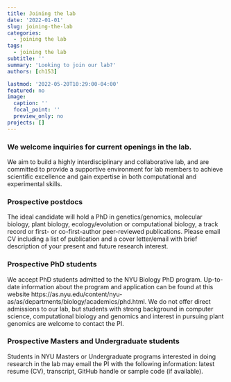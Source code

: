 ```yaml
---
title: Joining the lab
date: '2022-01-01'
slug: joining-the-lab
categories:
  - joining the lab
tags:
  - joining the lab
subtitle: ''
summary: 'Looking to join our lab?'
authors: [ch153]

lastmod: '2022-05-20T10:29:00-04:00'
featured: no
image:
  caption: ''
  focal_point: ''
  preview_only: no
projects: []
---
```


### We welcome inquiries for current openings in the lab.
We aim to build a highly interdisciplinary and collaborative lab, and are committed to provide a supportive environment for lab members to achieve scientific excellence and gain expertise in both computational and experimental skills.

### Prospective postdocs 
The ideal candidate will hold a PhD in genetics/genomics, molecular biology, plant biology, ecology/evolution or computational biology, a track record or first- or co-first-author peer-reviewed publications.  Please email CV including a list of publication and a cover letter/email with brief description of your present and future research interest.

### Prospective PhD students
We accept PhD students admitted to the NYU Biology PhD program.  Up-to-date information about the program and application can be found at this website https://as.nyu.edu/content/nyu-as/as/departments/biology/academics/phd.html. We do not offer direct admissions to our lab, but students with strong background in computer science, computational biology and genomics and interest in pursuing plant genomics are welcome to contact the PI.

### Prospective Masters and Undergraduate students
Students in NYU Masters or Undergraduate programs interested in doing research in the lab may email the PI with the following information: latest resume (CV), transcript, GitHub handle or sample code (if available).

